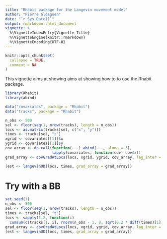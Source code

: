 ```yaml
---
title: "Rhabit package for the Langevin movement model"
author: "Pierre Gloaguen"
date: "`r Sys.Date()`"
output: rmarkdown::html_document
vignette: >
  %\VignetteIndexEntry{Vignette Title}
  %\VignetteEngine{knitr::rmarkdown}
  %\VignetteEncoding{UTF-8}
---
```


```r
knitr::opts_chunk$set(
  collapse = TRUE,
  comment = NA
)
```

This vignette aims at showing aims at showing how to to use the Rhabit package.

```r
library(Rhabit)
library(abind)
```


```r
data("covariates", package = "Rhabit")
data("tracks", package = "Rhabit")
```

```r
n_obs <- 500
sel <- floor(seq(1, nrow(tracks), length = n_obs))
locs <- as.matrix(tracks[sel, c("x", "y")])
times <- tracks[sel, "t"]
xgrid <- covariates[[1]]$x
ygrid <- covariates[[1]]$y
cov_array <- do.call(function(...) abind(..., along = 3),
                     lapply(covariates, function(cov) cov$z))
grad_array <- covGradAtLocs(locs, xgrid, ygrid, cov_array, lag_inter = 2)
```

```r
(est <- langevinUD(locs, times, grad_array = grad_array))
```

# Try with a BB

```r
set.seed(1)
n_obs <- 500
sel <- floor(seq(1, nrow(tracks), length = n_obs))
times <- tracks[sel, "t"]
locs <- sapply(1:2, function(i) 
  cumsum(c(tracks[1, i], rnorm(n_obs - 1, 0, sqrt(0.2 * diff(times)[1])))))
grad_array <- covGradAtLocs(locs, xgrid, ygrid, cov_array, lag_inter = 2)
(est <- langevinUD(locs, times, grad_array = grad_array))
```

